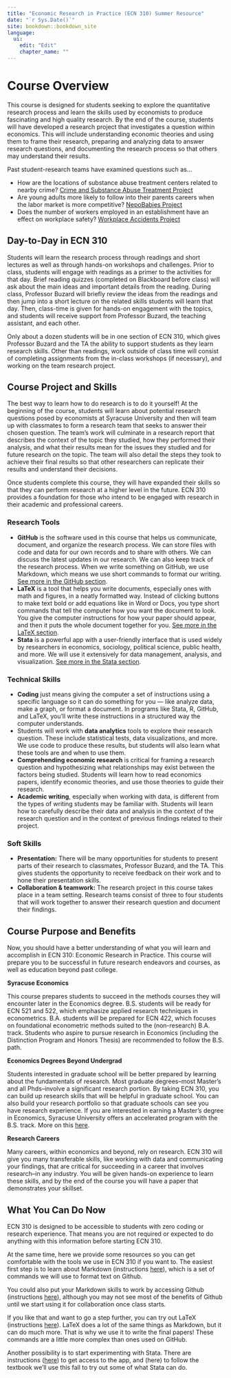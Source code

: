 ```yaml
--- 
title: "Economic Research in Practice (ECN 310) Summer Resource"
date: "`r Sys.Date()`"
site: bookdown::bookdown_site
language:
  ui:
    edit: "Edit"
    chapter_name: ""
---
```


# Course Overview

This course is designed for students seeking to explore the quantitative research process and learn the skills used by economists to produce fascinating and high quality research. By the end of the course, students will have developed a research project that investigates a question within economics. This will include understanding economic theories and using them to frame their research, preparing and analyzing data to answer research questions, and documenting the research process so that others may understand their results. 

Past student-research teams have examined questions such as…

- How are the locations of substance abuse treatment centers related to nearby crime? [Crime and Substance Abuse Treatment Project](https://www.kristybuzard.com/uploads/Final_Project_Crime.pdf)
- Are young adults more likely to follow into their parents careers when the labor market is more competitive? [NepoBabies Project](https://www.kristybuzard.com/uploads/Final_Project_NepoBabies.pdf)
- Does the number of workers employed in an establishment have an effect on workplace safety? [Workplace Accidents Project](https://www.kristybuzard.com/uploads/Final_Project_Accidents.pdf)


## Day-to-Day in ECN 310

Students will learn the research process through readings and short lectures as well as through hands-on workshops and challenges. Prior to class, students will engage with readings as a primer to the activities for that day. Brief reading quizzes (completed on Blackboard before class) will ask about the main ideas and important details from the reading. During class, Professor Buzard will briefly review the ideas from the readings and then jump into a short lecture on the related skills students will learn that day. Then, class-time is given for hands-on engagement with the topics, and students will receive support from Professor Buzard, the teaching assistant, and each other. 

Only about a dozen students will be in one section of ECN 310, which gives Professor Buzard and the TA the ability to support students as they learn research skills. Other than readings, work outside of class time will consist of completing assignments from the in-class workshops (if necessary), and working on the team research project.


## Course Project and Skills

The best way to learn how to do research is to do it yourself! At the beginning of the course, students will learn about potential research questions posed by economists at Syracuse University and then will team up with classmates to form a research team that seeks to answer their chosen question. The team’s work will culminate in a research report that describes the context of the topic they studied, how they performed their analysis, and what their results mean for the issues they studied and for future research on the topic. The team will also detail the steps they took to achieve their final results so that other researchers can replicate their results and understand their decisions.

Once students complete this course, they will have expanded their skills so that they can perform research at a higher level in the future. ECN 310 provides a foundation for those who intend to be engaged with research in their academic and professional careers. 

### Research Tools

- **GitHub** is the software used in this course that helps us communicate, document, and organize the research process. We can store files with code and data for our own records and to share with others. We can discuss the latest updates in our research. We can also keep track of the research process. When we write something on GitHub, we use Markdown, which means we use short commands to format our writing. [See more in the GitHub section](#github-section).
- **LaTeX** is a tool that helps you write documents, especially ones with math and figures, in a neatly formatted way. Instead of clicking buttons to make text bold or add equations like in Word or Docs, you type short commands that tell the computer how you want the document to look. You give the computer instructions for how your paper should appear, and then it puts the whole document together for you. [See more in the LaTeX section](#latex-section).
- **Stata** is a powerful app with a user-friendly interface that is used widely by researchers in economics, sociology, political science, public health, and more. We will use it extensively for data management, analysis, and visualization. [See more in the Stata section](#stata-section).


### Technical Skills

- **Coding** just means giving the computer a set of instructions using a specific language so it can do something for you — like analyze data, make a graph, or format a document. In programs like Stata, R, GitHub, and LaTeX, you'll write these instructions in a structured way the computer understands.
- Students will work with **data analytics** tools to explore their research question. These include statistical tests, data visualizations, and more. We use code to produce these results, but students will also learn what these tools are and when to use them.
- **Comprehending economic research** is critical for framing a research question and hypothesizing what relationships may exist between the factors being studied. Students will learn how to read economics papers, identify economic theories, and use those theories to guide their research.
- **Academic writing**, especially when working with data, is different from the types of writing students may be familiar with. Students will learn how to carefully describe their data and analysis in the context of the research question and in the context of previous findings related to their project.

### Soft Skills

- **Presentation:** There will be many opportunities for students to present parts of their research to classmates, Professor Buzard, and the TA. This gives students the opportunity to receive feedback on their work and to hone their presentation skills.
- **Collaboration & teamwork:** The research project in this course takes place in a team setting. Research teams consist of three to four students that will work together to answer their research question and document their findings.

## Course Purpose and Benefits

Now, you should have a better understanding of what you will learn and accomplish in ECN 310: Economic Research in Practice. This course will prepare you to be successful in future research endeavors and courses, as well as education beyond past college. 

**Syracuse Economics**

This course prepares students to succeed in the methods courses they will encounter later in the Economics degree. B.S. students will be ready for ECN 521 and 522, which emphasize applied research techniques in econometrics. B.A. students will be prepared for ECN 422, which focuses on foundational econometric methods suited to the (non-research) B.A. track. Students who aspire to pursue research in Economics (including the Distinction Program and Honors Thesis) are recommended to follow the B.S. path.

**Economics Degrees Beyond Undergrad**

Students interested in graduate school will be better prepared by learning about the fundamentals of research. Most graduate degrees–most Master’s and all Phds–involve a significant research portion. By taking ECN 310, you can build up research skills that will be helpful in graduate school. You can also build your research portfolio so that graduate schools can see you have research experience.
If you are interested in earning a Master’s degree in Economics, Syracuse University offers an accelerated program with the B.S. track. More on this [here](https://courses.syracuse.edu/graduate/programs/economics-bs-ma/).

**Research Careers**

Many careers, within economics and beyond, rely on research. ECN 310 will give you many transferable skills, like working with data and communicating your findings, that are critical for succeeding in a career that involves research–in any industry. You will be given hands-on experience to learn these skills, and by the end of the course you will have a paper that demonstrates your skillset.

## What You Can Do Now

ECN 310 is designed to be accessible to students with zero coding or research experience. That means you are not required or expected to do anything with this information before starting ECN 310.

At the same time, here we provide some resources so you can get comfortable with the tools we use in ECN 310 if you want to. The easiest first step is to learn about Markdown (instructions [here](https://ecn310.github.io/SummerResource/github-section.html#github-flavored-markdown)), which is a set of commands we will use to format text on Github.

You could also put your Markdown skills to work by accessing Github (instructions [here](https://ecn310.github.io/SummerResource/github-section.html#joining-github)), although you may not see most of the benefits of Github until we start using it for collaboration once class starts. 

If you like that and want to go a step further, you can try out LaTeX (instructions [here](https://ecn310.github.io/SummerResource/latex-section.html#latex-section)). LaTeX does a lot of the same things as Markdown, but it can do much more. That is why we use it to write the final papers! These commands are a little more complex than ones used on GitHub. 

Another possibility is to start experimenting with Stata. There are instructions ([here](https://ecn310.github.io/SummerResource/stata-section.html)) to get access to the app, and (here) to follow the textbook we'll use this fall to try out some of what Stata can do.
